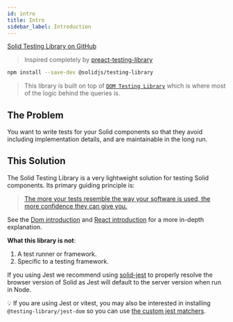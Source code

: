 ```yaml
---
id: intro
title: Intro
sidebar_label: Introduction
---
```


[Solid Testing Library on GitHub][gh]

> Inspired completely by [preact-testing-library][preact-docs]

[preact-docs]: ../preact-testing-library/intro.mdx
[gh]: https://github.com/solidjs/solid-testing-library

```bash npm2yarn
npm install --save-dev @solidjs/testing-library
```

> This library is built on top of
> [`DOM Testing Library`](dom-testing-library/intro.mdx) which is where most of
> the logic behind the queries is.

## The Problem

You want to write tests for your Solid components so that they avoid including
implementation details, and are maintainable in the long run.

## This Solution

The Solid Testing Library is a very lightweight solution for testing Solid
components. Its primary guiding principle is:

> [The more your tests resemble the way your software is used, the more confidence they can give you.](https://twitter.com/kentcdodds/status/977018512689455106)

See the [Dom introduction][dom-solution-explainer] and [React
introduction][react-solution-explainer] for a more in-depth explanation.

[dom-solution-explainer]: ../dom-testing-library/intro.mdx#this-solution
[react-solution-explainer]: ../react-testing-library/intro.mdx#this-solution

**What this library is not**:

1.  A test runner or framework.
2.  Specific to a testing framework.

If you using Jest we recommend using
[solid-jest](https://github.com/solidjs/solid-jest) to properly resolve the
browser version of Solid as Jest will default to the server version when run in
Node.

💡 If you are using Jest or vitest, you may also be interested in installing
`@testing-library/jest-dom` so you can use
[the custom jest matchers](https://github.com/testing-library/jest-dom).
